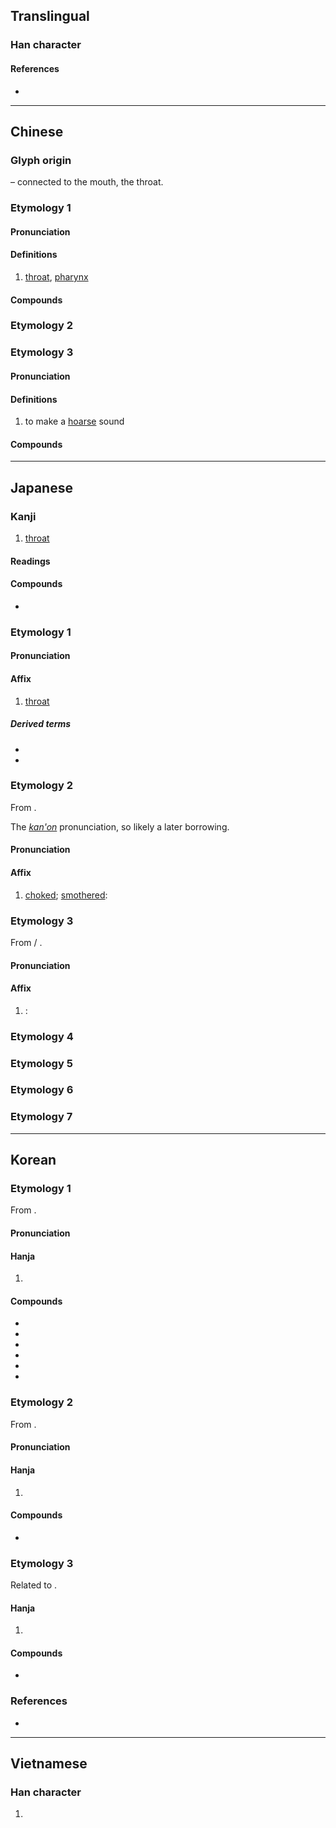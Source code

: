 {{also|嚥}}
{{character info}}
{{character info|0xf99e}}
==Translingual==

===Han character===
{{Han char|rn=30|rad=口|as=06|sn=9|four=66000|canj=RWK|ids=⿰口因}}

====References====
* {{Han ref|kx=0188.080|dkj=03577|dj=0407.070|hdz=10616.020|uh=54BD|ud=21693|bh=AB7C|bd=43900}}

----

==Chinese==
{{zh-forms}}

===Glyph origin===
{{Han etym}}
{{Han compound|口|t1=mouth|因|ls=psc|c1=s|c2=p}} – connected to the mouth, the throat.

===Etymology 1===

====Pronunciation====
{{zh-pron
|m=yān
|c=jin1
|h=pfs=
|md=
|mn=qz,tw,xm,zz:ian
|w=
|mc=1
|oc=1
|cat=
}}

====Definitions====
{{zh-hanzi}}

# [[throat]], [[pharynx]]

====Compounds====
{{zh-der|咽喉|咽炎|口咽|喉咽|咽頭|鼻咽}}

===Etymology 2===
{{zh-see|嚥|sv}}

===Etymology 3===

====Pronunciation====
{{zh-pron
|m=yè
|c=jit3
|mc=3
|oc=n,3
|ma=
|cat=
}}

====Definitions====
{{zh-hanzi}}

# {{zh-obsolete}} to make a [[hoarse]] sound

====Compounds====
{{zh-der|嗚咽|哽咽}}

{{zh-cat|Elementary}}

----

==Japanese==

===Kanji===
{{ja-kanji|grade=c|rs=口06}}

# [[throat]]

====Readings====
{{ja-readings
|goon=えち, えん
|kanon=えつ, えん
|kanyoon=いん
|kun=のど-
}}

====Compounds====
* {{ja-r|嗚%咽|お%えつ}}

===Etymology 1===
{{ja-kanjitab|いん|yomi=kanyoon}}

====Pronunciation====
{{ja-pron|いん|y=kanyoon}}

====Affix====
{{ja-pos|affix|いん}}

# [[throat]]

=====Derived terms=====
{{der-top}}
* {{ja-r|咽%喉|いん%こう}}
* {{ja-r|咽%頭|いん%とう}}
{{der-bottom}}

===Etymology 2===
{{ja-kanjitab|えつ|yomi=kanon}}
From {{der|ja|ltc|sort=えつ|-}} {{ltc-l|咽|id=3}}.

The ''[[漢音#Japanese|kan'on]]'' pronunciation, so likely a later borrowing.

====Pronunciation====
{{ja-pron|えつ|y=kanon}}

====Affix====
{{ja-pos|affix|えつ}}

# [[choked]]; [[smothered]]: {{only used in|ja|嗚咽||[[sobbing]] ''(n.)'', to [[sob]] ''(v.)''|tr=oetsu}}

===Etymology 3===
{{ja-kanjitab|えん|yomi=on}}
From {{der|ja|ltc|sort=えん|-}} {{zh-l|*咽}} / {{ltc-l|嚥}}.

====Pronunciation====
{{ja-pron|えん|y=on}}

====Affix====
{{ja-pos|affix|えん}}

# {{alternative form of|ja|嚥|tr=en|t=[[swallow]]; [[gulp down]]}}: {{only used in|ja|咽下||[[swallowing]] ''(n.)'', to [[swallow]] ''(v.)''|tr=enka, enge}}

===Etymology 4===
{{ja-kanjitab|のど|yomi=k}}
{{ja-see|のど}}

===Etymology 5===
{{ja-kanjitab|のんど|yomi=k}}
{{ja-see|のんど}}

===Etymology 6===
{{ja-kanjitab|のみど|yomi=k}}
{{ja-see|のみど}}

===Etymology 7===
{{ja-kanjitab|のみと|yomi=k}}
{{ja-see|のみと}}

----

==Korean==

===Etymology 1===
From {{der|ko|ltc|sort=인|-}} {{ltc-l|咽|id=1}}. 
{{hanja-ety
|dk={{hanja-dongguk|ᅙᅧᆫ|qyèn}}
|m={{hanja-hunmong|연|yèn|身體#상26B}}
|mh=[[목구무|목ᄭᅮ무]] 연
|m2={{hanja-sinjeung|연|yen}}
|m2h=[[식구무]] 연
}}
====Pronunciation====
{{ko-hanja-pron|인}}

====Hanja====
{{ko-hanja-search}}
{{ko-hanja|목구멍|인}}

# {{hanja form of|인|[[throat]]; [[pharynx]]}}

====Compounds====
{{der-top3|Compounds}}
* {{ko-l|인후|[[throat]]|咽喉}}
* {{ko-l|인두|[[pharynx]]|咽頭}}
* {{ko-l|인후염|咽喉炎}}
* {{ko-l|인후통|咽喉痛}}
* {{ko-l|인두염|咽頭炎}}
* {{ko-l|이비인후과|耳鼻咽喉科}}
{{der-bottom}}

===Etymology 2===
From {{der|ko|ltc|sort=열|-}} {{ltc-l|咽|id=3}}. 
{{hanja-ety
|dk={{hanja-dongguk|ᅙᅧᇙ〮|qyélq}}
|m={{hanja-sinjeung|열|yel}}
|mh=[[목몌다|목몔]] 열
}}
====Pronunciation====
{{ko-hanja-pron|열}}

====Hanja====
{{ko-hanja|목메다|목멜|열}}

# {{hanja form of|열|[[choked]]; [[smothered]]; making a [[hoarse]] sound}}

====Compounds====
{{der-top3|Compounds}}
* {{ko-l|오열|[[sobbing]]|嗚咽}}
{{der-bottom}}

===Etymology 3===
Related to {{cog|ltc|-}} {{ltc-l|嚥}}.

====Hanja====
{{ko-hanja|삼키다|삼킬|연}}

# {{alt form|ko|嚥||{{hanja form of|연|[[swallow]]}}}}

====Compounds====
{{der-top3|Compounds}}
* {{ko-l|연하|[[swallowing]]|嚥下/咽下}}
{{der-bottom}}

===References===
* {{R:hanjadoc|1209}}

----

==Vietnamese==

===Han character===
{{vi-hantu|[[yết]], [[nhằn]], [[ịt]], [[nhiết]], [[yến]]|rs=口06}}

# {{rfdef|vi}}
